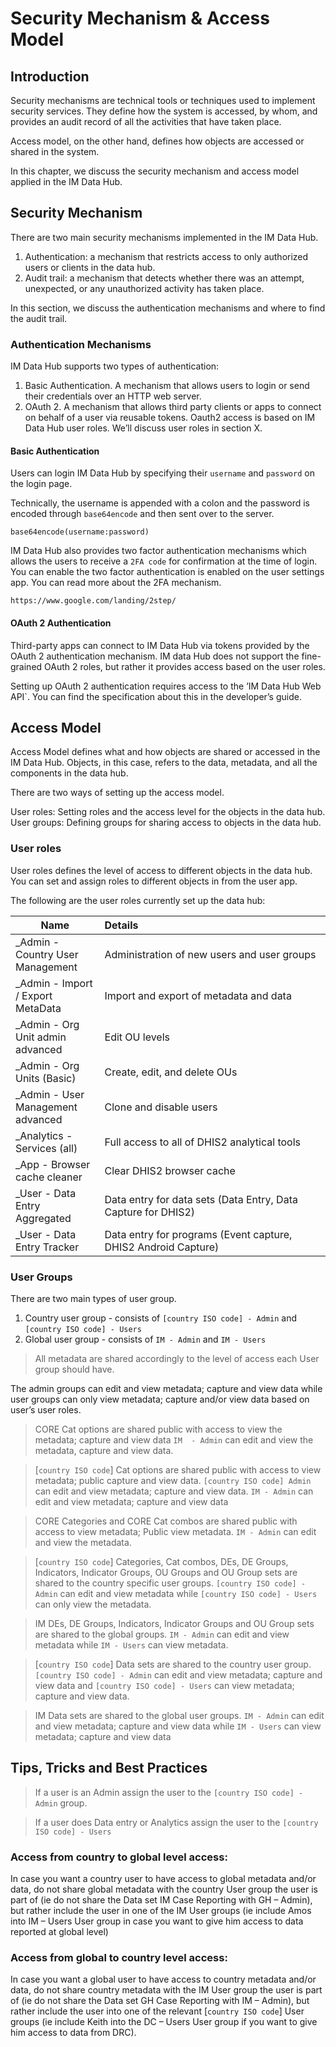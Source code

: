 # Security Mechanism & Access Model {#access}

## Introduction 

Security mechanisms are technical tools or techniques used to implement security services. They define how the system is accessed, by whom, and provides an audit record of all the activities that have taken place. 

Access model, on the other hand, defines how objects are accessed or shared in the system.

In this chapter, we discuss the security mechanism and access model applied in the IM Data Hub. 

## Security Mechanism  

There are two main security mechanisms implemented in the IM Data Hub.

1. Authentication: a mechanism that restricts access to only authorized users or clients in the data hub.
2. Audit trail: a mechanism that detects whether there was an attempt, unexpected, or any unauthorized activity has taken place. 


In this section, we discuss the authentication mechanisms and where to find the audit trail. 

### Authentication Mechanisms

IM Data Hub supports two types of authentication:

1. Basic Authentication. A mechanism that allows users to login or send their credentials over an HTTP web server. 
2. OAuth 2. A mechanism that allows third party clients or apps to connect on behalf of a user via reusable tokens. Oauth2 access is based on IM Data Hub user roles. We’ll discuss user roles in section X.


#### Basic Authentication 

Users can login IM Data Hub by specifying their `username` and `password` on the login page. 

Technically, the username is appended with a colon and the password is encoded through `base64encode` and then sent over to the server. 

`base64encode(username:password)`

IM Data Hub also provides two factor authentication mechanisms which allows the users to receive a `2FA code` for confirmation at the time of login.  You can enable the two factor authentication is enabled on the user settings app. You can read more about the 2FA mechanism.

`https://www.google.com/landing/2step/`


#### OAuth 2 Authentication

Third-party apps can connect to IM Data Hub via tokens provided by the OAuth 2 authentication mechanism. IM data Hub does not support the fine-grained OAuth 2 roles, but rather it provides access based on the user roles. 

Setting up OAuth 2 authentication requires access to the 'IM Data Hub Web API`.  You can find the specification about this in the developer's guide. 


## Access Model 

Access Model defines what and how objects are shared or accessed in the IM Data Hub. Objects, in this case, refers to the data, metadata, and all the components in the data hub. 

There are two ways of setting up the access model.

User roles: Setting roles and the access level for the objects in the data hub.
User groups: Defining groups for sharing access to objects in the data hub.


### User roles

User roles defines the level of access to different objects in the data hub. You can set and assign roles to different objects in from the user app.  

The following are the user roles currently set up the data hub: 

Name  | Details        |
------ |:-------------- 
_Admin - Country User Management | Administration of new users and user groups
_Admin - Import / Export MetaData |Import and export of metadata and data
_Admin - Org Unit admin advanced | Edit OU levels
_Admin - Org Units (Basic) | Create, edit, and delete OUs
_Admin - User Management advanced | Clone and disable users
_Analytics - Services (all) | Full access to all of DHIS2 analytical tools
_App - Browser cache cleaner | Clear DHIS2 browser cache
_User - Data Entry Aggregated | Data entry for data sets (Data Entry, Data Capture for DHIS2)
_User - Data Entry Tracker | Data entry for programs (Event capture, DHIS2 Android Capture)


### User Groups

There are two main types of user group.

1. Country user group - consists of `[country ISO code] - Admin` and `[country ISO code] - Users` 
2. Global user group - consists of `IM - Admin` and `IM - Users`


>All metadata are shared accordingly to the level of access each User group should have.

The admin groups can edit and view metadata; capture and view data while user groups can only view metadata; capture and/or view data based on user’s user roles. 


>CORE Cat options are shared public with access to view the metadata; capture and view data `IM  - Admin` can edit and view the metadata, capture and view data.

>[`country ISO code`] Cat options are shared public with access to view metadata; public capture and view data. `[country ISO code] Admin` can edit and view metadata; capture and view data. `IM - Admin` can edit and view metadata; capture and view data

> CORE Categories and CORE Cat combos are shared public with access to view metadata; Public view metadata. `IM - Admin` can edit and view the metadata.

> [`country ISO code`] Categories, Cat combos, DEs, DE Groups, Indicators, Indicator Groups, OU Groups and OU Group sets are shared to the country specific user groups. `[country ISO code] - Admin` can edit and view metadata while `[country ISO code] - Users` can only view the metadata.

> IM DEs, DE Groups, Indicators, Indicator Groups and OU Group sets are shared to the global groups. `IM - Admin` can edit and view metadata while `IM - Users` can view metadata.

>[`country ISO code`] Data sets are shared to the country user group. `[country ISO code] - Admin` can edit and view metadata; capture and view data and `[country ISO code] - Users` can view metadata; capture and view data.

>IM Data sets are shared to the global user groups. `IM - Admin` can edit and view metadata; capture and view data while
`IM - Users` can view metadata; capture and view data

## Tips, Tricks and Best Practices

> If a user is an Admin assign the user to the `[country ISO code] - Admin` group.

>If a user does Data entry or Analytics assign the user to the `[country ISO code] - Users`

### Access from country to global level access:
In case you want a country user to have access to global metadata and/or data, do not share global metadata with the country User group the user is part of (ie do not share the Data set IM Case Reporting with GH – Admin), but rather include the user in one of the IM User groups (ie include Amos into IM – Users User group in case you want to give him access to data reported at global level)

### Access from global to country level access:
In case you want a global user to have access to country metadata and/or data, do not share country metadata with the IM User group the user is part of (ie do not share the Data set GH Case Reporting with IM – Admin), but rather include the user into one of the relevant [`country ISO code`] User groups (ie include Keith into the DC – Users User group if you want to give him access to data from DRC). 




